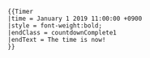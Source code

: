 <noinclude><pre>
{{Timer
|time = January 1 2019 11:00:00 +0900
|style = font-weight:bold;
|endClass = countdownComplete1
|endText = The time is now!
}}
</pre>
{{Timer
|time = January 1 2019 11:00:00 +0900 +0900
|style = font-weight:bold;
|endClass = countdownComplete2
|endText = The time is now!
}}
</noinclude><div style="{{{style|text-align:center; font-size:18px; font-weight:bold; color:#f00; margin:0px 0px 10px 0px;}}}"> 
	<span class="countdown"
		data-options="no-leading-zeros"
		data-end="toggle"
		data-toggle=".{{{endClass|countdownComplete}}}"
		style="display:none;">
		<span class="countdowndate">{{{time|January 1 2019 11:00:00 +0900}}}</span>
	</span> 
	<span class="{{{endClass|countdownComplete}}}" style="display:none;">
		{{{endText|Countdown complete!}}}
	</span>
</div>